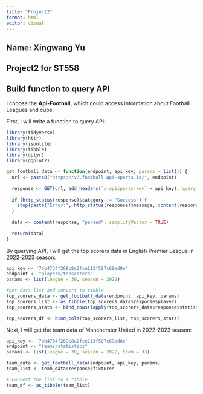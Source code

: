 ```yaml
---
title: "Project2"
format: html
editor: visual
---
```


## Name: Xingwang Yu

## Project2 for ST558

## Build function to query API

I choose the **Api-Football**, which could access information about Football Leagues and cups.

First, I will write a function to query API:

```r
library(tidyverse)
library(httr)
library(jsonlite)
library(tibble)
library(dplyr)
library(ggplot2)
```


```r
get_football_data <- function(endpoint, api_key, params = list()) {
  url <- paste0("https://v3.football.api-sports.io/", endpoint)
  
  response <- GET(url, add_headers(`x-apisports-key` = api_key), query = params)
  
  if (http_status(response)$category != "Success") {
    stop(paste("Error:", http_status(response)$message, content(response, "text")))
  }
  
  data <- content(response, "parsed", simplifyVector = TRUE)
  
  return(data)
}
```

By querying API, I will get the top scorers data in English Premier League in 2022-2023 season:

```r
api_key <- '7bb4734f269c8a2fce113f507c69ed8e'
endpoint <- "players/topscorers"
params <- list(league = 39, season = 2022)

#get data list and convert to tibble
top_scorers_data <- get_football_data(endpoint, api_key, params)
top_scorers_list <- as_tibble(top_scorers_data$response$player)
top_scorers_stats <- bind_rows(lapply(top_scorers_data$response$statistics, as_tibble, .name_repair="unique"))

top_scorers_df <- bind_cols(top_scorers_list, top_scorers_stats)

```

Next, I will get the team data of Mancherster United in 2022-2023 season:
```r
api_key <- '7bb4734f269c8a2fce113f507c69ed8e'
endpoint <- "teams/statistics"
params <- list(league = 39, season = 2022, team = 33)

team_data <- get_football_data(endpoint, api_key, params)
team_list <- team_data$response$fixtures

# Convert the list to a tibble
team_df <- as_tibble(team_list)
```
